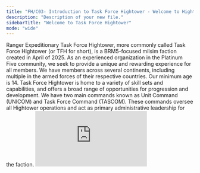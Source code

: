 ```yaml
---
title: "FH/C03- Introduction to Task Force Hightower - Welcome to Hightower"
description: "Description of your new file."
sidebarTitle: "Welcome to Task Force Hightower"
mode: "wide"
---
```


<AccordionGroup>
  <Accordion title="FH/G02 - Getting Started" defaultOpen>
    <AccordionGroup>
      <Accordion title="FH/GB-07 - Introduction to Task Force Hightower" icon="book" iconType="solid">
        Ranger Expeditionary Task Force Hightower, more commonly called Task Force Hightower (or TFH for short), is a BRM5-focused milsim faction created in April of 2025. As an experienced organization in the Platinum Five community, we seek to provide a unique and rewarding experience for all members. We have members across several continents, including multiple in the armed forces of their respective countries. Our minimum age is 14. Task Force Hightower is home to a variety of skill sets and capabilities, and offers a broad range of opportunities for progression and development. We have two main commands known as Unit Command (UNICOM) and Task Force Command (TASCOM). These commands oversee all Hightower operations and act as primary administrative leadership for the faction.
      </Accordion>
      <Accordion title="FH/VB-08 - Video: Task Force Screening Video [6:47]" description="NOTE TO REVIEWERS: LEGACY - REQUIRES UPDATE" icon="video" iconType="solid">
        <iframe src="https://www.youtube.com/embed/XcNiuq-jE84" title="YouTube video player" frameborder="0" className="w-full aspect-video rounded-xl" allow="accelerometer; autoplay; clipboard-write; encrypted-media; gyroscope; picture-in-picture; web-share" allowfullscreen />
      </Accordion>
      <Accordion title="FH/GB-09 - What MILSIM Means to Us" icon="book" iconType="solid">
        Task Force Hightower seeks to balance a mixture of real-world Tactics, Techniques, and Procedures (TTPs) with in-game functionality. We develop custom maps and operations to give our members the best experience possible through realistic combat and platform-specific alterations. We believe in replication of the real world, specifically to the point where it makes sense for us. Extraneous things like virtual PT and screaming are not helpful, so we avoid them.
      </Accordion>
      <Accordion title="FH/GB-10 - Deployments" icon="book" iconType="solid">
        Hightower operates without a rigid schedule. We allow members to sign up for events whenever they can, and make accomodations for those who cannot make them. Our current minimum activity requirement for most members is one operation and one training per two-week cycle, but this is subject to change as updates are made.

        We use a Modular Role System based on skills to determine our deployment ORBATs. While our command ORBATs are based on unit, deployment ORBATs are created in a multiple step process per deployment. The event host/command staff determine a template for the ORBAT, and individuals sign up for a slot based on their skill sets and capabilities. Priority slots for a role are granted based on an individual's capabilities and 

        Event listings for a given week are typically posted on Sundays. If a event list is not posted, all activity requirements are considered waived for that two-week cycle. Event listings will include the type of event and the time it will be hosted, as well as who is responsible for it. 
      </Accordion>
      <Accordion title="FH/GB-11 - Enlistment/Commissioning" icon="book" iconType="solid">
        Joining Task Force Hightower is a simple but sophisticated process to ensure our members are capable and competent. The current admission process includes  applications, Initial Entry Training, and application for a clearance depending on your position.

        **Task Force Application:** Submit a fully filled copy of the HDD-4 Enlistment Form in the [#application-submission](https://discord.com/channels/1358550750946398289/1427100420022599811) channel. This form includes your Name, Discord ID, Enlistment Option, Entry Rank, MOS, and other applicable details.

        **Unit Application (for those seeking a SOF position):** Select the unit you wish to join and submit their application in the [#application-submission](https://discord.com/channels/1358550750946398289/1427100420022599811) channel. Each unit has their own requirements and standards, but we generally request that you type in clear and complete English sentences. Formality and professionalism go a long way in shaping your application.

        **Initial Entry Training:** Once your application is reviewed and accepted, you will attend an initial training. This training is comprised of Basic Combat Training, plus additional training for your desired MOS. You are not limited to this MOS only in operations; this simply grants you training for a desired job straight out of the gate. Applicants seeking a Commissioned Officer or Warrant Officer position will also attend the Infantry Basic Officer Leadership Course (may be done in leiu of BCT), Officer Candidate School, or Warrant Officer Candidate School.

        **Clearance Application:** Certain positions may require you to fill out a HSF-86 in the Task Force Hightower SecureNet to apply for a security clearance. Clearances help protect proprietary information and procedures from being used against Hightower, whether as theft of intellectual property or in combat.
      </Accordion>
    </AccordionGroup>
  </Accordion>
</AccordionGroup>